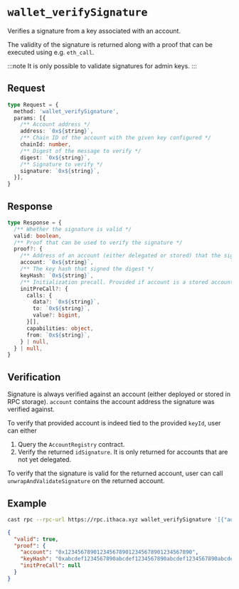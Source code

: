 
# `wallet_verifySignature`

Verifies a signature from a key associated with an account.

The validity of the signature is returned along with a proof that can be executed using e.g. `eth_call`.

:::note
It is only possible to validate signatures for admin keys.
:::

<Keys />

## Request

```ts
type Request = {
  method: 'wallet_verifySignature',
  params: [{
    /** Account address */
    address: `0x${string}`,
    /** Chain ID of the account with the given key configured */
    chainId: number,
    /** Digest of the message to verify */
    digest: `0x${string}`,
    /** Signature to verify */
    signature: `0x${string}`,
  }],
}
```

## Response

```ts
type Response = {
  /** Whether the signature is valid */
  valid: boolean,
  /** Proof that can be used to verify the signature */
  proof?: {
    /** Address of an account (either delegated or stored) that the signature was verified against */
    account: `0x${string}`,
    /** The key hash that signed the digest */
    keyHash: `0x${string}`,
    /** Initialization precall. Provided if account is a stored account which has not been delegated */
    initPreCall?: {
      calls: {
        data?: `0x${string}`,
        to: `0x${string}`,
        value?: bigint,
      }[],
      capabilities: object,
      from: `0x${string}`,
    } | null,
  } | null,
}
```

## Verification

Signature is always verified against an account (either deployed or stored in RPC storage).
`account` contains the account address the signature was verified against.

To verify that provided account is indeed tied to the provided `keyId`, user can either

1. Query the `AccountRegistry` contract.
2. Verify the returned `idSignature`. It is only returned for accounts that are not yet delegated.

To verify that the signature is valid for the returned account, user can call
`unwrapAndValidateSignature` on the returned account.

## Example

```sh
cast rpc --rpc-url https://rpc.ithaca.xyz wallet_verifySignature '[{"address": "0x1234567890123456789012345678901234567890", "chainId": 8453, "digest": "0xabcd", "signature": "0x1234"}]'
```

```json
{
  "valid": true,
  "proof": {
    "account": "0x1234567890123456789012345678901234567890",
    "keyHash": "0xabcdef1234567890abcdef1234567890abcdef1234567890abcdef1234567890",
    "initPreCall": null
  }
}
```

